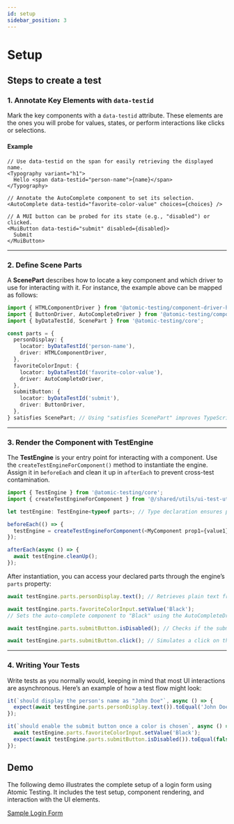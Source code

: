 ```yaml
---
id: setup
sidebar_position: 3
---
```


# Setup

## Steps to create a test

### 1. Annotate Key Elements with `data-testid`

Mark the key components with a `data-testid` attribute. These elements are the ones you will probe for values, states, or perform interactions like clicks or selections.

#### Example

```tsx
// Use data-testid on the span for easily retrieving the displayed name.
<Typography variant="h1">
  Hello <span data-testid="person-name">{name}</span>
</Typography>

// Annotate the AutoComplete component to set its selection.
<AutoComplete data-testid="favorite-color-value" choices={choices} />

// A MUI button can be probed for its state (e.g., "disabled") or clicked.
<MuiButton data-testid="submit" disabled={disabled}>
  Submit
</MuiButton>
```

---

### 2. Define Scene Parts

A **ScenePart** describes how to locate a key component and which driver to use for interacting with it. For instance, the example above can be mapped as follows:

```ts
import { HTMLComponentDriver } from '@atomic-testing/component-driver-html';
import { ButtonDriver, AutoCompleteDriver } from '@atomic-testing/component-driver-mui-v6';
import { byDataTestId, ScenePart } from '@atomic-testing/core';

const parts = {
  personDisplay: {
    locator: byDataTestId('person-name'),
    driver: HTMLComponentDriver,
  },
  favoriteColorInput: {
    locator: byDataTestId('favorite-color-value'),
    driver: AutoCompleteDriver,
  },
  submitButton: {
    locator: byDataTestId('submit'),
    driver: ButtonDriver,
  },
} satisfies ScenePart; // Using "satisfies ScenePart" improves TypeScript type-checking.
```

---

### 3. Render the Component with TestEngine

The **TestEngine** is your entry point for interacting with a component. Use the `createTestEngineForComponent()` method to instantiate the engine. Assign it in `beforeEach` and clean it up in `afterEach` to prevent cross-test contamination.

```ts
import { TestEngine } from '@atomic-testing/core';
import { createTestEngineForComponent } from '@/shared/utils/ui-test-util';

let testEngine: TestEngine<typeof parts>; // Type declaration ensures precise type checking.

beforeEach(() => {
  testEngine = createTestEngineForComponent(<MyComponent prop1={value1} />, parts);
});

afterEach(async () => {
  await testEngine.cleanUp();
});
```

After instantiation, you can access your declared parts through the engine’s `parts` property:

```ts
await testEngine.parts.personDisplay.text(); // Retrieves plain text from the personDisplay part.

await testEngine.parts.favoriteColorInput.setValue('Black');
// Sets the auto-complete component to "Black" using the AutoCompleteDriver's method.

await testEngine.parts.submitButton.isDisabled(); // Checks if the submit button is disabled.

await testEngine.parts.submitButton.click(); // Simulates a click on the submit button.
```

---

### 4. Writing Your Tests

Write tests as you normally would, keeping in mind that most UI interactions are asynchronous. Here’s an example of how a test flow might look:

```ts
it(`should display the person's name as "John Doe"`, async () => {
  expect(await testEngine.parts.personDisplay.text()).toEqual('John Doe');
});

it(`should enable the submit button once a color is chosen`, async () => {
  await testEngine.parts.favoriteColorInput.setValue('Black');
  expect(await testEngine.parts.submitButton.isDisabled()).toEqual(false);
});
```

## Demo

The following demo illustrates the complete setup of a login form using Atomic Testing. It includes the test setup, component rendering, and interaction with the UI elements.

[Sample Login Form](https://codesandbox.io/p/sandbox/atomic-testing-login-demo-i390dc)
